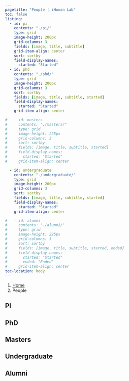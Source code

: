 ```yaml
---
pagetitle: "People | iHuman Lab"
toc: false
listing:
  - id: pi
    contents: "./pi/"
    type: grid
    image-height: 200px
    grid-columns: 3
    fields: [image, title, subtitle]
    grid-item-align: center
    sort: sortby
    field-display-names:
      started: "Started"
  - id: phd
    contents: "./phd/"
    type: grid
    image-height: 200px
    grid-columns: 3
    sort: sortby
    fields: [image, title, subtitle, started]
    field-display-names:
      started: "Started"
    grid-item-align: center

#   - id: masters
#     contents: "./masters/"
#     type: grid
#     image-height: 225px
#     grid-columns: 3
#     sort: sortby
#     fields: [image, title, subtitle, started]
#     field-display-names:
#       started: "Started"
#     grid-item-align: center

  - id: undergraduate
    contents: "./undergraduate/"
    type: grid
    image-height: 200px
    grid-columns: 3
    sort: sortby
    fields: [image, title, subtitle, started]
    field-display-names:
      started: "Started"
    grid-item-align: center

#   - id: alumni
#     contents: "./alumni/"
#     type: grid
#     image-height: 225px
#     grid-columns: 3
#     sort: sortby
#     fields: [image, title, subtitle, started, ended]
#     field-display-names:
#       started: "Started"
#       ended: "Ended"
#     grid-item-align: center
toc-location: body
---
```


```{=html}
<nav aria-label="breadcrumb">
  <ol class="breadcrumb">
    <li class="breadcrumb-item"><a href="index.html">Home</a></li>
    <li class="breadcrumb-item active" aria-current="page">People</li>
  </ol>
</nav>
```

## PI

:::{#pi}
:::

## PhD

:::{#phd}
:::

## Masters

:::{#masters}
:::

## Undergraduate

:::{#undergraduate}
:::

## Alumni

:::{#alumni}
:::